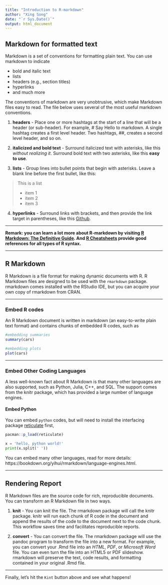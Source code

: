 ```yaml
---
title: "Introduction to R-markdown"
author: "Xing Song"
date: "`r Sys.Date()`"
output: html_document
---
```


## Markdown for formatted text
Markdown is a set of conventions for formatting plain text. You can use markdown to indicate

- bold and italic text
- lists
- headers (e.g., section titles)
- hyperlinks
- and much more 

The conventions of markdown are very unobtrusive, which make Markdown files easy to read. The file below uses several of the most useful markdown conventions.

1. **headers** - Place one or more hashtags at the start of a line that will be a header (or sub-header). For example, # Say Hello to markdown. A single hashtag creates a first level header. Two hashtags, ##, creates a second level header, and so on.

2. **italicized and bold text** - Surround italicized text with asterisks, like this *without realizing it*. Surround bold text with two asterisks, like this **easy to use**.

3. **lists** - Group lines into bullet points that begin with asterisks. Leave a blank line before the first bullet, like this: 

>This is a list
>
 * item 1
 * item 2
 * item 3
>

4. **hyperlinks** - Surround links with brackets, and then provide the link target in parentheses, like this [Github](www.github.com).

*********************************

**Remark: you can learn a lot more about R-markdown by visiting [R Markdown: The Definitive Guide](https://bookdown.org/yihui/rmarkdown/). And [R Cheatsheets](https://rstudio.com/resources/cheatsheets/) provide good references for all types of R syntax.** 

*****************************

## R Markdown

R Markdown is a file format for making dynamic documents with R. R Markdown files are designed to be used with the `rmarkdown` package. rmarkdown comes installed with the RStudio IDE, but you can acquire your own copy of rmarkdown from CRAN. 

*****************************

### Embed R codes 
An R Markdown document is written in markdown (an easy-to-write plain text format) and contains chunks of embedded R codes, such as

```r
#embedding summaries
summary(cars)
```

```r
#embedding plots
plot(cars)
```

*****************************

### Embed Other Coding Languages
A less well-known fact about R Markdown is that many other languages are also supported, such as Python, Julia, C++, and SQL. The support comes from the knitr package, which has provided a large number of language engines. 

#### Embed Python
You can embed `python` codes, but will need to install the interfacing package [reticulate](https://rstudio.github.io/reticulate/) first,

```r
pacman::p_load(reticulate)
```

```python
x = 'hello, python world!'
print(x.split(' '))
```

You can embed many other languages, read for more details: https://bookdown.org/yihui/rmarkdown/language-engines.html. 


*****************************

## Rendering Report

R Markdown files are the source code for rich, reproducible documents. You can transform an R Markdown file in two ways.

1. **knit** - You can knit the file. The rmarkdown package will call the knitr package. knitr will run each chunk of R code in the document and append the results of the code to the document next to the code chunk. This workflow saves time and facilitates reproducible reports.

2. **convert** - You can convert the file. The rmarkdown package will use the pandoc program to transform the file into a new format. For example, you can convert your .Rmd file into an *HTML*, *PDF*, or *Microsoft Word* file. You can even turn the file into an HTML5 or PDF slideshow. rmarkdown will preserve the text, code results, and formatting contained in your original .Rmd file.

**************************
Finally, let's hit the `Kint` button above and see what happens!
